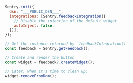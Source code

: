 ```javascript
Sentry.init({
  dsn: "___PUBLIC_DSN___",
  integrations: [Sentry.feedbackIntegration({
    // Disable the injection of the default widget
    autoInject: false,
  })],
});

// Get the instance returned by `feedbackIntegration()`
const feedback = Sentry.getFeedback();

// Create and render the button
const widget = feedback?.createWidget();

// Later, when it's time to clean up:
widget.removeFromDom();
```
